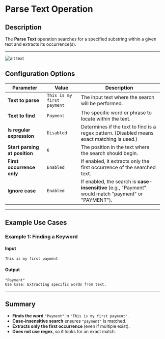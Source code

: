 # **Parse Text Operation**

## **Description**

The **Parse Text** operation searches for a specified substring within a given text and extracts its occurrence(s).

---
![alt text](../../../assets/text-action/parse-text.png)

## **Configuration Options**

| Parameter                  | Value               | Description |
|----------------------------|---------------------|-------------|
| **Text to parse**          | `This is my first payment` | The input text where the search will be performed. |
| **Text to find**           | `Payment`           | The specific word or phrase to locate within the text. |
| **Is regular expression**  | `Disabled`          | Determines if the text to find is a regex pattern. (Disabled means exact matching is used.) |
| **Start parsing at position** | `0`               | The position in the text where the search should begin. |
| **First occurrence only**  | `Enabled`           | If enabled, it extracts only the first occurrence of the searched text. |
| **Ignore case**            | `Enabled`           | If enabled, the search is **case-insensitive** (e.g., "Payment" would match "payment" or "PAYMENT"). |

---

## **Example Use Cases**

### **Example 1: Finding a Keyword**

#### **Input**

```plaintext
This is my first payment
```

#### **Output**

```plaintext
"Payment"
Use Case: Extracting specific words from text.
```

---

## **Summary**

- **Finds the word** `"Payment"` in `"This is my first payment"`.
- **Case-insensitive search** ensures `"payment"` is matched.
- **Extracts only the first occurrence** (even if multiple exist).
- **Does not use regex**, so it looks for an exact match.